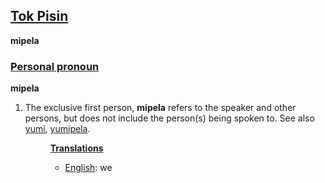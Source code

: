 ==[[Tok Pisin]]==
'''mipela'''

===[[Personal pronoun]]===
'''mipela'''

# The exclusive first person, '''mipela''' refers to the speaker and other persons, but does not include the person(s) being spoken to. See also [[yumi]], [[yumipela]].
#:'''[[Translation]]s'''
#:*[[English]]: we